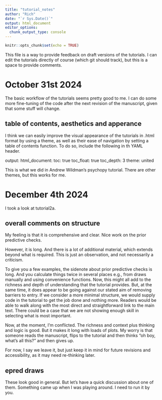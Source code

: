 ```yaml
---
title: "tutorial_notes"
author: "Rich"
date: "`r Sys.Date()`"
output: html_document
editor_options: 
  chunk_output_type: console
---
```


```r
knitr::opts_chunk$set(echo = TRUE)
```

This file is a way to provide feedback on draft versions of the tutorials. 
I can edit the tutorials directly of course (which git should track), but this is a space to provide comments.

# October 31st 2024 #

The basic workflow of the tutorials seems pretty good to me.
I can do some more fine-tuning of the code after the next revision of the manuscript,
given that some stuff will change.

## table of contents, aesthetics and apperance ##

I think we can easily improve the visual appearance of the tutorials in .html format by using a theme,
as well as their ease of navigation by setting a table of contents function.
To do so, include the following in th YAML header.

output: 
  html_document:
    toc: true
    toc_float: true
    toc_depth: 3
    theme: united

This is what we did in Andrew Wildman's psychopy tutorial. 
There are other themes, but this works for me.


# December 4th 2024 #

I took a look at tutorial2a.

## overall comments on structure ##

My feeling is that it is comprehensive and clear. Nice work on the prior predictive checks.

However, it is long. And there is a lot of additional material, which extends beyond what is required.
This is just an observation, and not necessarily a criticism.

To give you a few examples, the sidenote about prior predictive checks is long. And you calculate things twice in several places e.g., from draws manually and using convenience functions. Now, this might all add to the richness and depth of understanding that the tutorial provides. But, at the same time, it does appear to be going against our stated aim of removing barriers to entry. If we consider a more minimal structure, we would supply code in the tutorial to get the job done and nothing more. Readers would be able to walk along with the most direct and straightforward link to the main text. There could be a case that we are not showing enough skill in selecting what is most important.

Now, at the moment, I'm conflicted. The richness and context plus thinking and logic is good. But it makes it long with loads of plots. My worry is that someone reads the manuscript, flips to the tutorial and then thinks "oh boy, what's all this?" and then gives up.

For now, I say we leave it, but just keep it in mind for future revisions and accessibility, as it may need re-thinking later.

## epred draws ##

These look good in general. 
But let's have a quick discussion about one of them. Something came up when I was playing around.
I need to run it by you.



